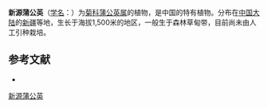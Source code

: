 {{Speciesbox
| name = 新源蒲公英
| status = 
| status_system = 
| image =
| genus = Taraxacum
| species = xinyuanicum
| authority = D. T. Zhai et Z. X. An
}}

'''新源蒲公英'''（[[学名|学名]]：{{lang|la|''Taraxacum xinyuanicum''}}）为[[菊科|菊科]][[蒲公英属|蒲公英属]]的植物，是中国的特有植物。分布在[[中国大陆|中国大陆]]的[[新疆|新疆]]等地，生长于海拔1,500米的地区，一般生于森林草甸带，目前尚未由人工引种栽培。

== 参考文献 ==
<div class="references-small">
* {{cite web| url =http://www.bioinfo.cn/db05/KmzwSpecies.php?action=view&id=5701| title =新源蒲公英| work =《中国高等植物数据库全库》| publisher =中国科学院微生物研究所| author =昆明植物研究所| accessdate =2009-02-25| deadurl =yes| archiveurl =https://web.archive.org/web/20160305040807/http://www.bioinfo.cn/db05/KmzwSpecies.php?action=view&id=5701| archivedate =2016-03-05}}
</div>
{{Taxonbar|from=Q11083292}}

[[Category:蒲公英属|新源蒲公英]]


{{植物小作品}}